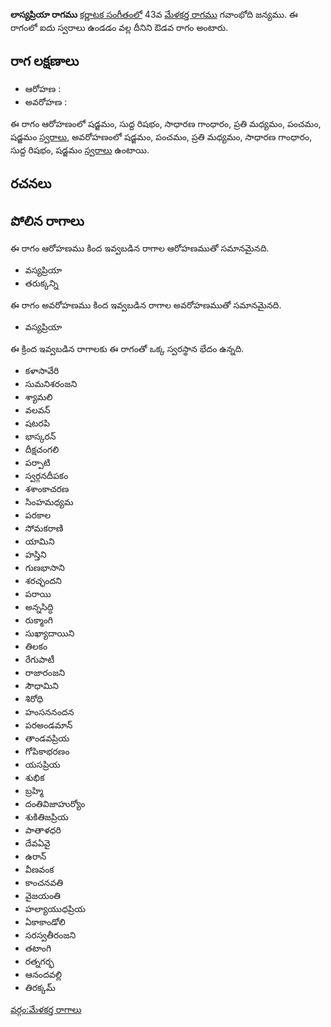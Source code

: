 {{Infobox ragam
	| name          	= లాస్యప్రియా
	| synonym	    	= 
	| mela          	= 
	| chakra        	= 
	| janaka        	= 
	| type          	= ఔడవ
	| arohanam      	= {{svaraC|S|R1|G2|M2|P|S'}} 
	| avarohanam    	= {{svaraC|S'|P|M2|G2|R1|S}}
	| jeeva         	=
	| chhaya        	=
	| nyasa         	=
	| vishesha      	= 
	| equivalent  		= 
}}
{{కర్ణాటక సంగీత రాగాలు}}
'''లాస్యప్రియా రాగము''' [[కర్ణాటక సంగీతం]]లో 43వ [[మేళకర్త రాగము]] గవాంభోది జన్యము.  ఈ రాగంలో ఐదు స్వరాలు ఉండడం వల్ల దీనిని ఔడవ రాగం అంటారు.


==రాగ లక్షణాలు==


* ఆరోహణ : {{svaraC|S|R1|G2|M2|P|S'}} 
* అవరోహణ : {{svaraC|S'|P|M2|G2|R1|S}}

ఈ రాగం ఆరోహణంలో షడ్జమం, సుద్ద రిషభం, సాధారణ గాంధారం, ప్రతి మధ్యమం, పంచమం, షడ్జమం [[స్వరాలు]], అవరోహణంలో షడ్జమం, పంచమం, ప్రతి మధ్యమం, సాధారణ గాంధారం, సుద్ద రిషభం, షడ్జమం [[స్వరాలు]] ఉంటాయి.

==రచనలు==



==పోలిన రాగాలు==
ఈ రాగం ఆరోహణము కింద ఇవ్వబడిన రాగాల ఆరోహణముతో సమానమైనది.
* వస్యప్రియా
* తరుక్కన్ని

ఈ రాగం అవరోహణము కింద ఇవ్వబడిన రాగాల అవరోహణముతో సమానమైనది.
* వస్యప్రియా

ఈ క్రింద ఇవ్వబడిన రాగాలకు ఈ రాగంతో ఒక్క స్వరస్థాన భేదం ఉన్నది.
* కళాసావేరి
* సుమనిశరంజని
* శ్యామలి
* వలవన్
* షటరపి
* భాస్కరన్
* దీక్షచంగలి
* పర్పాటి
* స్వర్గనదీపకం
* శశాంకాచరణ
* సింహమధ్యమ
* పరకాల
* సోమకరాణి
* యామిని
* హస్తిని
* గుణభాసాని
* శరచ్ఛందని
* పరాయి
* అన్నసిద్ధి
* రుక్మాంగి
* సుఖ్యాదాయిని
* తిలకం
* రేగుపాటీ
* రాజారంజని
* సౌధామిని
* శిరోధి
* హంసననందన
* పరఅండమాన్
* తాండవప్రియ
* గోపికాభరణం
* యసప్రియ
* శుభిక
* బ్రహ్మి
* దంతివిజాహుర్యోం
* శుకితిజప్రియ
* పాతాళధరి
* దేవఏవై
* ఉరాన్
* వీణవంక
* కాంచనవతి
* వైజయంతి
* హల్యాయుధప్రియ
* ఏకాకాండోలి
* సరస్వతీరంజని
* తటాంగి
* రత్నగర్భ
* ఆనందవల్లి
* తిరక్కమ్



[[వర్గం:మేళకర్త రాగాలు]]